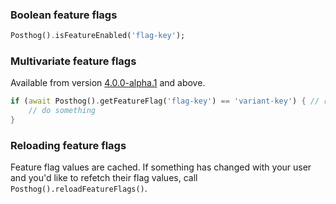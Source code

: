 ### Boolean feature flags

```dart
Posthog().isFeatureEnabled('flag-key');
```

### Multivariate feature flags

Available from version [4.0.0-alpha.1](https://github.com/PostHog/posthog-flutter/releases/tag/4.0.0-alpha.1) and above.

```dart
if (await Posthog().getFeatureFlag('flag-key') == 'variant-key') { // replace 'variant-key' with the key of your variant
    // do something
}
```

### Reloading feature flags

Feature flag values are cached. If something has changed with your user and you'd like to refetch their flag values, call `Posthog().reloadFeatureFlags()`.
